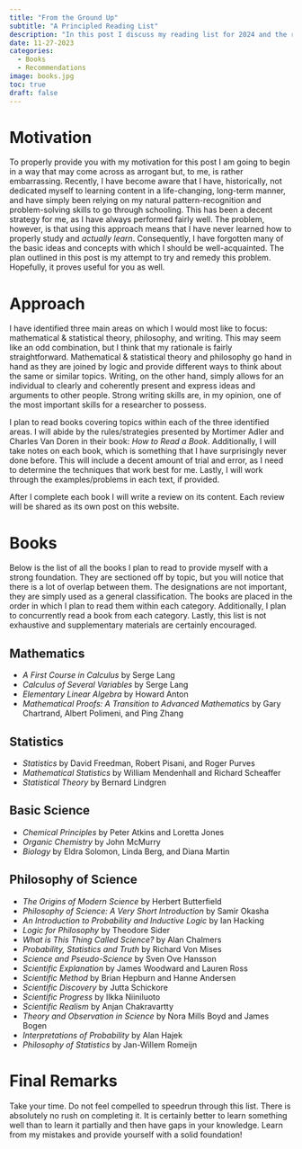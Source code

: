```yaml
---
title: "From the Ground Up" 
subtitle: "A Principled Reading List"
description: "In this post I discuss my reading list for 2024 and the rationale behind it."
date: 11-27-2023
categories: 
  - Books
  - Recommendations
image: books.jpg
toc: true
draft: false
---
```



# Motivation
To properly provide you with my motivation for this post I am going to begin in a way that may come across as arrogant but, to me, is rather embarrassing. Recently, I have become aware that I have, historically, not dedicated myself to learning content in a life-changing, long-term manner, and have simply been relying on my natural pattern-recognition and problem-solving skills to go through schooling. This has been a decent strategy for me, as I have always performed fairly well. The problem, however, is that using this approach means that I have never learned how to properly study and  *actually learn*. Consequently, I have forgotten many of the basic ideas and concepts with which I should be well-acquainted. The plan outlined in this post is my attempt to try and remedy this problem. Hopefully, it proves useful for you as well.

# Approach
I have identified three main areas on which I would most like to focus: mathematical & statistical theory, philosophy, and writing. This may seem like an odd combination, but I think that my rationale is fairly straightforward. Mathematical & statistical theory and philosophy go hand in hand as they are joined by logic and provide different ways to think about the same or similar topics. Writing, on the other hand, simply allows for an individual to clearly and coherently present and express ideas and arguments to other people. Strong writing skills are, in my opinion, one of the most important skills for a researcher to possess.

I plan to read books covering topics within each of the three identified areas. I will abide by the rules/strategies presented by Mortimer Adler and Charles Van Doren in their book: *How to Read a Book*. Additionally, I will take notes on each book, which is something that I have surprisingly never done before. This will include a decent amount of trial and error, as I need to determine the techniques that work best for me. Lastly, I will work through the examples/problems in each text, if provided.

After I complete each book I will write a review on its content. Each review will be shared as its own post on this website. 

# Books
Below is the list of all the books I plan to read to provide myself with a strong foundation. They are sectioned off by topic, but you will notice that there is a lot of overlap between them. The designations are not important, they are simply used as a general classification. The books are placed in the order in which I plan to read them within each category. Additionally, I plan to concurrently read a book from each category. Lastly, this list is not exhaustive and supplementary materials are certainly encouraged.

## Mathematics
 - *A First Course in Calculus* by Serge Lang
 - *Calculus of Several Variables* by Serge Lang
 - *Elementary Linear Algebra* by Howard Anton
 - *Mathematical Proofs: A Transition to Advanced Mathematics* by Gary Chartrand, Albert Polimeni, and Ping Zhang
 
## Statistics
 - *Statistics* by David Freedman, Robert Pisani, and Roger Purves
 - *Mathematical Statistics* by William Mendenhall and Richard Scheaffer
 - *Statistical Theory* by Bernard Lindgren

## Basic Science
 - *Chemical Principles* by Peter Atkins and Loretta Jones
 - *Organic Chemistry* by John McMurry
 - *Biology* by Eldra Solomon, Linda Berg, and Diana Martin
 
## Philosophy of Science
 - *The Origins of Modern Science* by Herbert Butterfield
 - *Philosophy of Science: A Very Short Introduction* by Samir Okasha
 - *An Introduction to Probability and Inductive Logic* by Ian Hacking
 - *Logic for Philosophy* by Theodore Sider
 - *What is This Thing Called Science?* by Alan Chalmers
 - *Probability, Statistics and Truth* by Richard Von Mises 
 - *Science and Pseudo-Science* by Sven Ove Hansson
 - *Scientific Explanation* by James Woodward and Lauren Ross
 - *Scientific Method* by Brian Hepburn and Hanne Andersen
 - *Scientific Discovery* by Jutta Schickore
 - *Scientific Progress* by Ilkka Niiniluoto
 - *Scientific Realism* by Anjan Chakravartty
 - *Theory and Observation in Science* by Nora Mills Boyd and James Bogen
 - *Interpretations of Probability* by Alan Hajek
 - *Philosophy of Statistics* by Jan-Willem Romeijn


# Final Remarks
Take your time. Do not feel compelled to speedrun through this list. There is absolutely no rush on completing it. It is certainly better to learn something well than to learn it partially and then have gaps in your knowledge. Learn from my mistakes and provide yourself with a solid foundation!